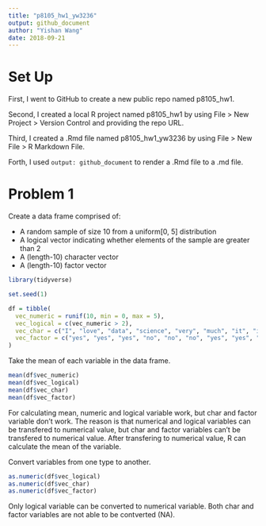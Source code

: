 ```yaml
---
title: "p8105_hw1_yw3236"
output: github_document
author: "Yishan Wang"
date: 2018-09-21
---
```

# Set Up

First, I went to GitHub to create a new public repo named p8105_hw1.

Second, I created a local R project named p8105_hw1 by using File > New Project > Version Control and providing the repo URL.

Third, I created a .Rmd file named p8105_hw1_yw3236 by using File > New File > R Markdown File.

Forth, I used `output: github_document` to render a .Rmd file to a .md file.

# Problem 1

Create a data frame comprised of:

  * A random sample of size 10 from a uniform[0, 5] distribution
  * A logical vector indicating whether elements of the sample are greater than 2
  * A (length-10) character vector
  * A (length-10) factor vector

```r
library(tidyverse)
```

```r
set.seed(1)

df = tibble(
  vec_numeric = runif(10, min = 0, max = 5),
  vec_logical = c(vec_numeric > 2),
  vec_char = c("I", "love", "data", "science", "very", "much", "it", "is", "so", "wonderful"),
  vec_factor = c("yes", "yes", "yes", "no", "no", "no", "yes", "yes", "no", "no")
)
```

Take the mean of each variable in the data frame.

```r
mean(df$vec_numeric)
mean(df$vec_logical)
mean(df$vec_char)
mean(df$vec_factor)
```

For calculating mean, numeric and logical variable work, but char and factor variable don't work. The reason is that numerical and logical variables can be transfered to numerical value, but char and factor variables can't be transfered to numerical value. After transfering to numerical value, R can calculate the mean of the variable.

Convert variables from one type to another.

```r
as.numeric(df$vec_logical)
as.numeric(df$vec_char) 
as.numeric(df$vec_factor)
```

Only logical variable can be converted to numerical variable. Both char and factor variables are not able to be contverted (NA).